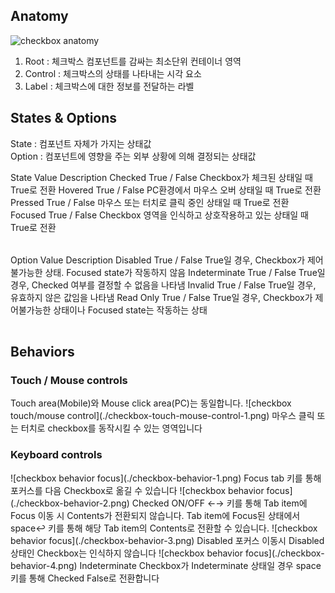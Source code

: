 ## Anatomy

![checkbox anatomy](./checkbox-anatomy.png)

1. Root : 체크박스 컴포넌트를 감싸는 최소단위 컨테이너 영역
2. Control : 체크박스의 상태를 나타내는 시각 요소
3. Label : 체크박스에 대한 정보를 전달하는 라벨

## States & Options

State : 컴포넌트 자체가 가지는 상태값<br />
Option : 컴포넌트에 영향을 주는 외부 상황에 의해 결정되는 상태값

<Table>
	<TableHead>
		<TableRow>
			<TableData>State</TableData>
			<TableData>Value</TableData>
			<TableData>Description</TableData>
		</TableRow>
	</TableHead>
	<TableBody>
		<TableRow>
			<TableData>Checked</TableData>
			<TableData>True / False</TableData>
			<TableData>Checkbox가 체크된 상태일 때 True로 전환</TableData>
		</TableRow>
		<TableRow>
			<TableData>Hovered</TableData>
			<TableData>True / False</TableData>
			<TableData>PC환경에서 마우스 오버 상태일 때 True로 전환</TableData>
		</TableRow>
		<TableRow>
			<TableData>Pressed</TableData>
			<TableData>True / False</TableData>
			<TableData>마우스 또는 터치로 클릭 중인 상태일 때 True로 전환</TableData>
		</TableRow>
		<TableRow>
			<TableData>Focused</TableData>
			<TableData>True / False</TableData>
			<TableData>Checkbox 영역을 인식하고 상호작용하고 있는 상태일 때 True로 전환</TableData>
		</TableRow>
	</TableBody>
</Table>

<Table>
	<TableHead>
		<TableRow>
			<TableData>Option</TableData>
			<TableData>Value</TableData>
			<TableData>Description</TableData>
		</TableRow>
	</TableHead>
	<TableBody>
		<TableRow>
			<TableData>Disabled</TableData>
			<TableData>True / False</TableData>
			<TableData>True일 경우, Checkbox가 제어불가능한 상태. Focused state가 작동하지 않음</TableData>
		</TableRow>
		<TableRow>
			<TableData>Indeterminate</TableData>
			<TableData>True / False</TableData>
			<TableData>True일 경우, Checked 여부를 결정할 수 없음을 나타냄</TableData>
		</TableRow>
		<TableRow>
			<TableData>Invalid</TableData>
			<TableData>True / False</TableData>
			<TableData>True일 경우, 유효하지 않은 값임을 나타냄</TableData>
		</TableRow>
		<TableRow>
			<TableData>Read Only</TableData>
			<TableData>True / False</TableData>
			<TableData>True일 경우, Checkbox가 제어불가능한 상태이나 Focused state는 작동하는 상태</TableData>
		</TableRow>
	</TableBody>
</Table>

## Behaviors

### Touch / Mouse controls

<CardCaption>
Touch area(Mobile)와 Mouse click area(PC)는 동일합니다.
</CardCaption>

<FullCard>
	<FullCardImageCell>
		![checkbox touch/mouse control](./checkbox-touch-mouse-control-1.png)
	</FullCardImageCell>
	<FullCardDescription>
		마우스 클릭 또는 터치로 checkbox를 동작시킬 수 있는 영역입니다
	</FullCardDescription>
</FullCard>


### Keyboard controls

<HalfCard>
	<HalfCardImageCell>
		![checkbox behavior focus](./checkbox-behavior-1.png)
	</HalfCardImageCell>
	<HalfCardDescriptionCell>
		<HalfCardDescriptionTitle>Focus</HalfCardDescriptionTitle>
		<HalfCardDescription>
			<Keyboard>tab</Keyboard> 키를 통해 포커스를 다음 Checkbox로 옮길 수 있습니다
		</HalfCardDescription>
	</HalfCardDescriptionCell>
</HalfCard>

<HalfCard>
	<HalfCardImageCell>
		![checkbox behavior focus](./checkbox-behavior-2.png)
	</HalfCardImageCell>
	<HalfCardDescriptionCell>
		<HalfCardDescriptionTitle>Checked ON/OFF</HalfCardDescriptionTitle>
		<HalfCardDescription>
			<Keyboard>←</Keyboard><Keyboard>→</Keyboard> 키를 통해 Tab item에 Focus 이동 시
			Contents가 전환되지 않습니다. Tab item에 Focus된
			상태에서 <Keyboard>space</Keyboard><Keyboard>↩</Keyboard> 키를 통해 해당 Tab item의
			Contents로 전환할 수 있습니다.
		</HalfCardDescription>
	</HalfCardDescriptionCell>
</HalfCard>

<HalfCard>
	<HalfCardImageCell>
		![checkbox behavior focus](./checkbox-behavior-3.png)
	</HalfCardImageCell>
	<HalfCardDescriptionCell>
		<HalfCardDescriptionTitle>Disabled</HalfCardDescriptionTitle>
		<HalfCardDescription>
			포커스 이동시 Disabled상태인 Checkbox는 인식하지 않습니다
		</HalfCardDescription>
	</HalfCardDescriptionCell>
</HalfCard>

<HalfCard>
	<HalfCardImageCell>
		![checkbox behavior focus](./checkbox-behavior-4.png)
	</HalfCardImageCell>
	<HalfCardDescriptionCell>
		<HalfCardDescriptionTitle>Indeterminate</HalfCardDescriptionTitle>
		<HalfCardDescription>
			Checkbox가 Indeterminate 상태일 경우
			<Keyboard>space</Keyboard> 키를 통해 Checked False로 전환합니다
		</HalfCardDescription>
	</HalfCardDescriptionCell>
</HalfCard>
